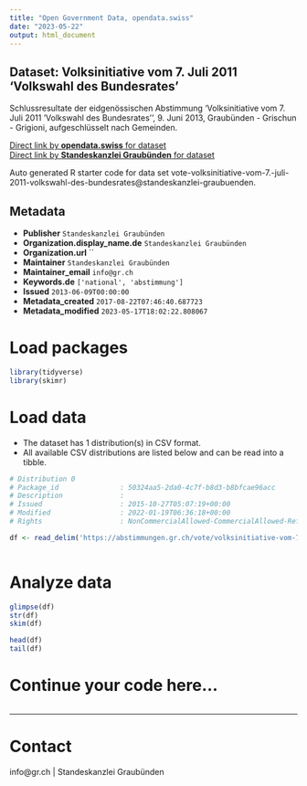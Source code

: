 ```yaml
---
title: "Open Government Data, opendata.swiss"
date: "2023-05-22"
output: html_document
---
```


## Dataset: Volksinitiative vom 7. Juli 2011 'Volkswahl des Bundesrates'

Schlussresultate der eidgenössischen Abstimmung 'Volksinitiative vom 7. Juli 2011 'Volkswahl des Bundesrates'', 9. Juni 2013, Graubünden - Grischun - Grigioni, aufgeschlüsselt nach Gemeinden.

[Direct link by **opendata.swiss** for dataset](https://opendata.swiss/de/dataset/volksinitiative-vom-7-juli-2011-volkswahl-des-bundesrates)<br>
[Direct link by **Standeskanzlei Graubünden** for dataset](https://abstimmungen.gr.ch/vote/volksinitiative-vom-7.-juli-2011-volkswahl-des-bundesrates/data)

Auto generated R starter code for data set vote-volksinitiative-vom-7.-juli-2011-volkswahl-des-bundesrates@standeskanzlei-graubuenden.

## Metadata

- **Publisher** `Standeskanzlei Graubünden`
- **Organization.display_name.de** `Standeskanzlei Graubünden`
- **Organization.url** ``
- **Maintainer** `Standeskanzlei Graubünden`
- **Maintainer_email** `info@gr.ch`
- **Keywords.de** `['national', 'abstimmung']`
- **Issued** `2013-06-09T00:00:00`
- **Metadata_created** `2017-08-22T07:46:40.687723`
- **Metadata_modified** `2023-05-17T18:02:22.808067`


# Load packages

```r

library(tidyverse)
library(skimr)

```

# Load data

-   The dataset has 1 distribution(s) in CSV format.
-   All available CSV distributions are listed below and can be read into a tibble.

```r

# Distribution 0
# Package_id               : 50324aa5-2da0-4c7f-b8d3-b8bfcae96acc
# Description              : 
# Issued                   : 2015-10-27T05:07:19+00:00
# Modified                 : 2022-01-19T06:36:18+00:00
# Rights                   : NonCommercialAllowed-CommercialAllowed-ReferenceRequired

df <- read_delim('https://abstimmungen.gr.ch/vote/volksinitiative-vom-7.-juli-2011-volkswahl-des-bundesrates/data-csv')



```

# Analyze data

```r

glimpse(df)
str(df)
skim(df)

head(df)
tail(df)

```

# Continue your code here...

```r

```

------------------------------------------------------------------------

# Contact

info@gr.ch | Standeskanzlei Graubünden
